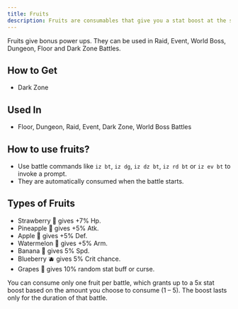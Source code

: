 ```yaml
---
title: Fruits
description: Fruits are consumables that give you a stat boost at the start of the battle.
---
```

Fruits give bonus power ups. They can be used in Raid, Event, World Boss, Dungeon, Floor and Dark Zone Battles.

## How to Get
- Dark Zone

## Used In
- Floor, Dungeon, Raid, Event, Dark Zone, World Boss Battles

## How to use fruits?
- Use battle commands like `iz bt`, `iz dg`, `iz dz bt`, `iz rd bt` or `iz ev bt` to invoke a prompt.
- They are automatically consumed when the battle starts.

## Types of Fruits
- Strawberry 🍓 gives +7% Hp.
- Pineapple 🍍 gives +5% Atk.
- Apple 🍎 gives +5% Def.
- Watermelon 🍉 gives +5% Arm.
- Banana 🍌 gives 5% Spd.
- Blueberry 🫐 gives 5% Crit chance.
- Grapes 🍇 gives 10% random stat buff or curse.

<Note>You can consume only one fruit per battle, which grants up to a 5x stat boost based on the amount you choose to consume (1 – 5). 
The boost lasts only for the duration of that battle.</Note>
